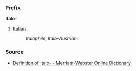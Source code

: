 ===Prefix===
'''Italo-'''

#[[Italian]]
#:''Italophile'', ''Italo-Austrian''.

===Source===
*[http://m-w.com/dictionary/italo Definition of Italo- - Merriam-Webster Online Dictionary]